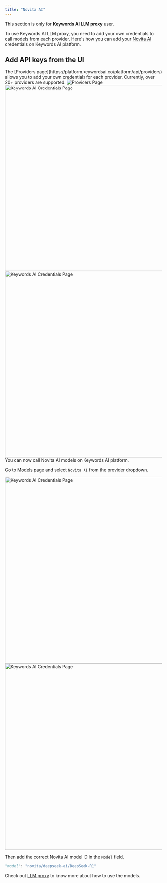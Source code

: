 ```yaml
---
title: "Novita AI"
---
```


<Note> This section is only for **Keywords AI LLM proxy** user.</Note>

To use Keywords AI LLM proxy, you need to add your own credentials to call models from each provider. Here's how you can add your [Novita AI](https://novita.ai/) credentials on Keywords AI platform.

## Add API keys from the UI

<Steps>
<Step title="Go to the Providers page">
The [Providers page](https://platform.keywordsai.co/platform/api/providers) allows you to add your own credentials for each provider. Currently, over 20+ providers are supported.
<Frame>
<img src="https://keywordsai-static.s3.us-east-1.amazonaws.com/docs/settings/providers.jpg" alt="Providers Page"/>
</Frame>
</Step>
<Step title="Add your Novita AI API key.">

<img width="600"  src="https://keywordsai-static.s3.us-east-1.amazonaws.com/docs/Integrations/providers/novita-dark.jpg"  className="hidden dark:block" alt="Keywords AI Credentials Page"/>
<img width="600"  src="https://keywordsai-static.s3.us-east-1.amazonaws.com/docs/Integrations/providers/novita-light.jpg"  className="block dark:hidden" alt="Keywords AI Credentials Page"/>
</Step>
<Step title="Call Novita AI models">
You can now call Novita AI models on Keywords AI platform.

Go to [Models page](https://platform.keywordsai.co/platform/api/models) and select `Novita AI` from the provider dropdown.

<img width="600"  src="https://keywordsai-static.s3.us-east-1.amazonaws.com/docs/llm-proxy/models-novita-dark.jpg"  className="hidden dark:block" alt="Keywords AI Credentials Page"/>
<img width="600"  src="https://keywordsai-static.s3.us-east-1.amazonaws.com/docs/llm-proxy/models-novita-light.jpg"  className="block dark:hidden" alt="Keywords AI Credentials Page"/>

Then add the correct Novita AI model ID in the `Model` field.
```python Example
"model": "novita/deepseek-ai/DeepSeek-R1"
```

Check out [LLM proxy](/get-started/llm-inference#ai-gateway) to know more about how to use the models.
</Step>
</Steps>